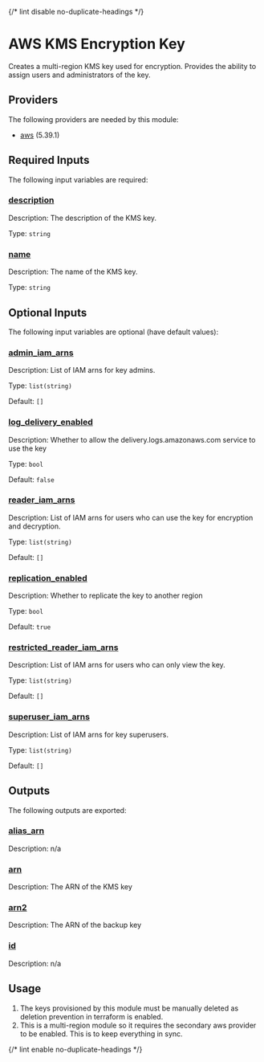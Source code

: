 
{/* lint disable no-duplicate-headings */}

# AWS KMS Encryption Key
<ModuleHeader name="aws_kms_encrypt_key" sourceHref="https://github.com/Panfactum/stack/tree/__PANFACTUM_VERSION_MAIN__/packages/infrastructure/aws_kms_encrypt_key" status="stable" type="submodule"/>

Creates a multi-region KMS key used for encryption. Provides the ability to assign
users and administrators of the key.

## Providers

The following providers are needed by this module:

-  [aws](https://registry.terraform.io/providers/hashicorp/aws/5.39.1/docs) (5.39.1)

## Required Inputs

The following input variables are required:

### <a name="input_description"></a> [description](#input\_description)

Description: The description of the KMS key.

Type: `string`

### <a name="input_name"></a> [name](#input\_name)

Description: The name of the KMS key.

Type: `string`

## Optional Inputs

The following input variables are optional (have default values):

### <a name="input_admin_iam_arns"></a> [admin\_iam\_arns](#input\_admin\_iam\_arns)

Description: List of IAM arns for key admins.

Type: `list(string)`

Default: `[]`




### <a name="input_log_delivery_enabled"></a> [log\_delivery\_enabled](#input\_log\_delivery\_enabled)

Description: Whether to allow the delivery.logs.amazonaws.com service to use the key

Type: `bool`

Default: `false`





### <a name="input_reader_iam_arns"></a> [reader\_iam\_arns](#input\_reader\_iam\_arns)

Description: List of IAM arns for users who can use the key for encryption and decryption.

Type: `list(string)`

Default: `[]`


### <a name="input_replication_enabled"></a> [replication\_enabled](#input\_replication\_enabled)

Description: Whether to replicate the key to another region

Type: `bool`

Default: `true`

### <a name="input_restricted_reader_iam_arns"></a> [restricted\_reader\_iam\_arns](#input\_restricted\_reader\_iam\_arns)

Description: List of IAM arns for users who can only view the key.

Type: `list(string)`

Default: `[]`

### <a name="input_superuser_iam_arns"></a> [superuser\_iam\_arns](#input\_superuser\_iam\_arns)

Description: List of IAM arns for key superusers.

Type: `list(string)`

Default: `[]`

## Outputs

The following outputs are exported:

### <a name="output_alias_arn"></a> [alias\_arn](#output\_alias\_arn)

Description: n/a

### <a name="output_arn"></a> [arn](#output\_arn)

Description: The ARN of the KMS key

### <a name="output_arn2"></a> [arn2](#output\_arn2)

Description: The ARN of the backup key

### <a name="output_id"></a> [id](#output\_id)

Description: n/a

## Usage

1. The keys provisioned by this module must be manually deleted as deletion prevention in terraform
    is enabled.
2. This is a multi-region module so it requires the secondary aws provider to be enabled. This is to keep everything in sync.

{/* lint enable no-duplicate-headings */}
